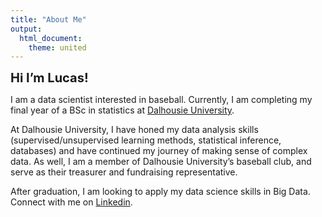 ```yaml
---
title: "About Me"
output:
  html_document:
    theme: united
---
```


<span style="font-size:20px"><b>Hi I'm Lucas!</b></span>

I am a data scientist interested in baseball. Currently, I am completing my final year of a BSc in statistics at [Dalhousie University](https://www.dal.ca/faculty/science/math-stats.html).

At Dalhousie University, I have honed my data analysis skills (supervised/unsupervised learning methods, statistical inference, databases) and have continued my journey of making sense of complex data. As well, I am a member of Dalhousie University's baseball club, and serve as their treasurer and fundraising representative. 

After graduation, I am looking to apply my data science skills in Big Data. Connect with me on [Linkedin](https://www.linkedin.com/feed/). 

